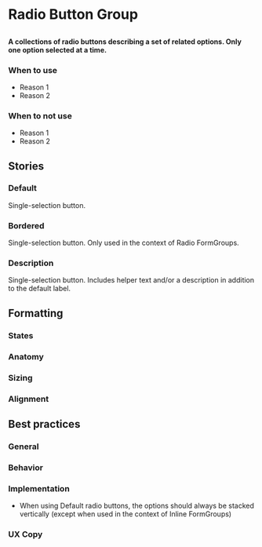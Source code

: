 
# Radio Button Group

##

<h4>
  A collections of radio buttons describing a set of related options. Only one option selected at a time.
</h4>

### When to use 
- Reason 1
- Reason 2

### When to not use
- Reason 1
- Reason 2

## Stories

### Default

Single-selection button.

<Canvas>
  <Story id="components-form-elements-radiobuttongroup--default"/>
</Canvas>

### Bordered

Single-selection button. Only used in the context of Radio FormGroups.

<Canvas>
  <Story id="components-form-elements-radiobuttongroup--bordered-row"/>
</Canvas>

### Description

Single-selection button. Includes helper text and/or a description in addition to the default label.

<Canvas>
  <Story id="components-form-elements-radiobuttongroup--description-row"/>
</Canvas>


## Formatting

### States

### Anatomy 

### Sizing

### Alignment


## Best practices

### General

### Behavior

### Implementation
- When using Default radio buttons, the options should always be stacked vertically (except when used in the context of Inline FormGroups)

### UX Copy
